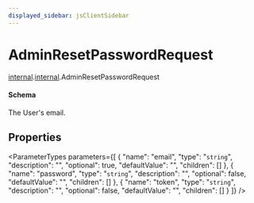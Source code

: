 ```yaml
---
displayed_sidebar: jsClientSidebar
---
```



# AdminResetPasswordRequest

[internal](../../admin_discounts/modules/admin_discounts.internal.mdx).[internal](../modules/admin_discounts.internal.internal.mdx).AdminResetPasswordRequest

#### Schema

The User's email.

## Properties

<ParameterTypes parameters={[
  {
    "name": "email",
    "type": "`string`",
    "description": "",
    "optional": true,
    "defaultValue": "",
    "children": []
  },
  {
    "name": "password",
    "type": "`string`",
    "description": "",
    "optional": false,
    "defaultValue": "",
    "children": []
  },
  {
    "name": "token",
    "type": "`string`",
    "description": "",
    "optional": false,
    "defaultValue": "",
    "children": []
  }
]} />
